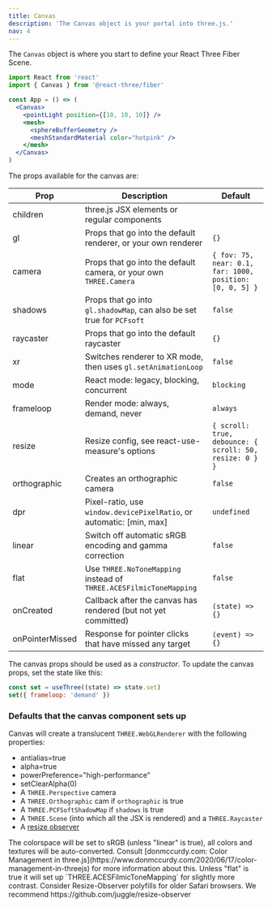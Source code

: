 ```yaml
---
title: Canvas
description: 'The Canvas object is your portal into three.js.'
nav: 4
---
```


The `Canvas` object is where you start to define your React Three Fiber Scene.

```jsx
import React from 'react'
import { Canvas } from '@react-three/fiber'

const App = () => (
  <Canvas>
    <pointLight position={[10, 10, 10]} />
    <mesh>
      <sphereBufferGeometry />
      <meshStandardMaterial color="hotpink" />
    </mesh>
  </Canvas>
)
```

The props available for the canvas are:

| Prop            | Description                                                           | Default                                                  |
| --------------- | --------------------------------------------------------------------- | -------------------------------------------------------- |
| children        | three.js JSX elements or regular components                           |                                                          |
| gl              | Props that go into the default renderer, or your own renderer         | `{}`                                                     |
| camera          | Props that go into the default camera, or your own `THREE.Camera`     | `{ fov: 75, near: 0.1, far: 1000, position: [0, 0, 5] }` |
| shadows         | Props that go into `gl.shadowMap`, can also be set true for `PCFsoft` | `false`                                                  |
| raycaster       | Props that go into the default raycaster                              | `{}`                                                     |
| xr              | Switches renderer to XR mode, then uses `gl.setAnimationLoop`         | `false`                                                  |
| mode            | React mode: legacy, blocking, concurrent                              | `blocking`                                               |
| frameloop       | Render mode: always, demand, never                                    | `always`                                                 |
| resize          | Resize config, see react-use-measure's options                        | `{ scroll: true, debounce: { scroll: 50, resize: 0 } }`  |
| orthographic    | Creates an orthographic camera                                        | `false`                                                  |
| dpr             | Pixel-ratio, use `window.devicePixelRatio`, or automatic: [min, max]  | `undefined`                                              |
| linear          | Switch off automatic sRGB encoding and gamma correction               | `false`                                                  |
| flat            | Use `THREE.NoToneMapping` instead of `THREE.ACESFilmicToneMapping`    | `false`                                                  |
| onCreated       | Callback after the canvas has rendered (but not yet committed)        | `(state) => {}`                                          |
| onPointerMissed | Response for pointer clicks that have missed any target               | `(event) => {}`                                          |

The canvas props should be used as a _constructor_. To update the canvas props, set the state like this:

```jsx
const set = useThree((state) => state.set)
set({ frameloop: 'demand' })
```

### Defaults that the canvas component sets up

Canvas will create a translucent `THREE.WebGLRenderer` with the following properties:

- antialias=true
- alpha=true
- powerPreference="high-performance"
- setClearAlpha(0)
- A `THREE.Perspective` camera
- A `THREE.Orthographic` cam if `orthographic` is true
- A `THREE.PCFSoftShadowMap` if `shadows` is true
- A `THREE.Scene` (into which all the JSX is rendered) and a `THREE.Raycaster`
- A [resize observer](https://github.com/react-spring/react-use-measure)

<Hint>
  The colorspace will be set to sRGB (unless "linear" is true), all colors and textures will be
  auto-converted. Consult [donmccurdy.com: Color Management in
  three.js](https://www.donmccurdy.com/2020/06/17/color-management-in-threejs) for more information
  about this. Unless "flat" is true it will set up `THREE.ACESFilmicToneMapping` for slightly more
  contrast.
</Hint>

<Hint>
  Consider Resize-Observer polyfills for older Safari browsers. We recommend
  https://github.com/juggle/resize-observer
</Hint>
